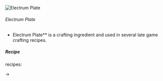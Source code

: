 ![Electrum Plate](/mods/techreborn/electrum_plate.png)

###### Electrum Plate

- Electrum Plate** is a crafting ingredient and used in several
        late game crafting recipes.

##### Recipe

<Mcitem id="techreborn:compressor"/> recipes:

<Mcitem id="techreborn:electrum_ingot"/> -\>
<Mcitem id="techreborn:electrum_plate"/>
